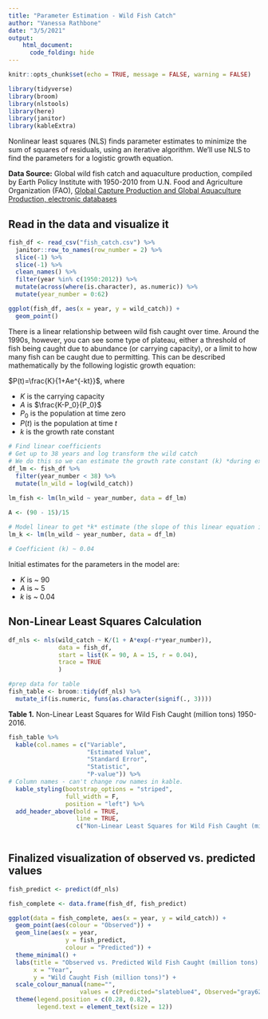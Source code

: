 ```yaml
---
title: "Parameter Estimation - Wild Fish Catch"
author: "Vanessa Rathbone"
date: "3/5/2021"
output:
    html_document:
      code_folding: hide
---
```


```r
knitr::opts_chunk$set(echo = TRUE, message = FALSE, warning = FALSE)

library(tidyverse)
library(broom)
library(nlstools)
library(here)
library(janitor)
library(kableExtra)

```

Nonlinear least squares (NLS) finds parameter estimates to minimize the sum of squares of residuals, using an iterative algorithm. We'll use NLS to find the parameters for a logistic growth equation. 

**Data Source:** Global wild fish catch and aquaculture production, compiled by Earth Policy Institute with 1950-2010 from U.N. Food and Agriculture Organization (FAO), [Global Capture Production and Global Aquaculture Production, electronic databases](www.fao.org/fishery/topic/16140/en)

## Read in the data and visualize it
```r

fish_df <- read_csv("fish_catch.csv") %>% 
  janitor::row_to_names(row_number = 2) %>% 
  slice(-1) %>% 
  slice(-1) %>% 
  clean_names() %>% 
  filter(year %in% c(1950:2012)) %>% 
  mutate(across(where(is.character), as.numeric)) %>% 
  mutate(year_number = 0:62)

```

```r
ggplot(fish_df, aes(x = year, y = wild_catch)) + 
  geom_point()
```

There is a linear relationship between wild fish caught over time. Around the 1990s, however, you can see some type of plateau, either a threshold of fish being caught due to abundance (or carrying capacity), or a limit to how many fish can be caught due to permitting. This can be described mathematically by the following logistic growth equation: 

$P(t)=\frac{K}{1+Ae^{-kt}}$, where

- $K$ is the carrying capacity
- $A$ is $\frac{K-P_0}{P_0}$
- $P_0$ is the population at time zero
- $P(t)$ is the population at time $t$
- $k$ is the growth rate constant

```r
# Find linear coefficients
# Get up to 38 years and log transform the wild catch
# We do this so we can estimate the growth rate constant (k) *during exponential growth phase)
df_lm <- fish_df %>% 
  filter(year_number < 38) %>% 
  mutate(ln_wild = log(wild_catch))

lm_fish <- lm(ln_wild ~ year_number, data = df_lm)

A <- (90 - 15)/15
  
# Model linear to get *k* estimate (the slope of this linear equation is an estimate of the growth rate constant):
lm_k <- lm(ln_wild ~ year_number, data = df_lm)

# Coefficient (k) ~ 0.04

```

Initial estimates for the parameters in the model are:

- $K$ is ~ 90
- $A$ is ~ 5
- $k$ is ~ 0.04

## Non-Linear Least Squares Calculation
```r

df_nls <- nls(wild_catch ~ K/(1 + A*exp(-r*year_number)),
              data = fish_df,
              start = list(K = 90, A = 15, r = 0.04),
              trace = TRUE
              )

#prep data for table 
fish_table <- broom::tidy(df_nls) %>% 
  mutate_if(is.numeric, funs(as.character(signif(., 3))))

```

**Table 1.** Non-Linear Least Squares for Wild Fish Caught (million tons) 1950-2016.
```r

fish_table %>% 
  kable(col.names = c("Variable",
                      "Estimated Value", 
                      "Standard Error",
                      "Statistic",
                      "P-value")) %>% 
# Column names - can't change row names in kable.
  kable_styling(bootstrap_options = "striped",
                full_width = F,
                position = "left") %>% 
  add_header_above(bold = TRUE,
                   line = TRUE, 
                   c("Non-Linear Least Squares for Wild Fish Caught (million tons) 1950-2016" = 5))
  
```
## Finalized visualization of observed vs. predicted values
```r

fish_predict <- predict(df_nls)

fish_complete <- data.frame(fish_df, fish_predict)

ggplot(data = fish_complete, aes(x = year, y = wild_catch)) +
  geom_point(aes(colour = "Observed")) +
  geom_line(aes(x = year, 
                y = fish_predict,
                colour = "Predicted")) +
  theme_minimal() +
  labs(title = "Observed vs. Predicted Wild Fish Caught (million tons) 1950-2016",
       x = "Year", 
       y = "Wild Caught Fish (million tons)") +
  scale_colour_manual(name="",
                    values = c(Predicted="slateblue4", Observed="gray62")) +
  theme(legend.position = c(0.28, 0.82),
        legend.text = element_text(size = 12)) 

```


